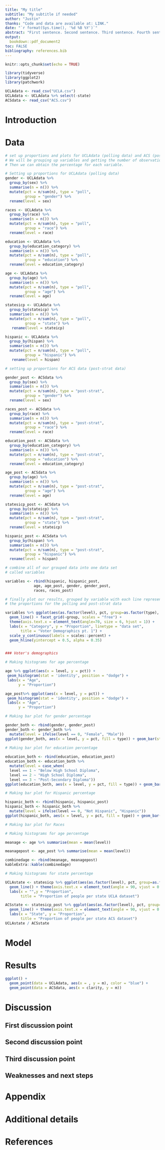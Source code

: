 ```yaml
---
title: "My title"
subtitle: "My subtitle if needed"
author: "Justin"
thanks: "Code and data are available at: LINK."
date: "`r format(Sys.time(), '%d %B %Y')`"
abstract: "First sentence. Second sentence. Third sentence. Fourth sentence."
output:
  bookdown::pdf_document2
toc: FALSE
bibliography: references.bib
---
```


```r
knitr::opts_chunk$set(echo = TRUE)

library(tidyverse)
library(ggplot2)
library(patchwork)
```

```r
UCLAdata <- read_csv("UCLA.csv")
UCLAdata <- UCLAdata %>% select(-state)
ACSdata <- read_csv("ACS.csv")
```

# Introduction





# Data

```r

# set up proportions and plots for UCLAdata (polling data) and ACS (post_strat data)
# We will be grouping up variables and getting the number of observations for each.
# Then we can obtain the percentage for each variable.

# Setting up proportions for UCLAdata (polling data)
gender <- UCLAdata %>% 
  group_by(sex) %>% 
  summarise(n = n()) %>% 
  mutate(pct = n/sum(n), type = "poll",
         group = "gender") %>% 
  rename(level = sex)

races <- UCLAdata %>% 
  group_by(race) %>% 
  summarise(n = n()) %>% 
  mutate(pct = n/sum(n), type = "poll",
         group = "race") %>% 
  rename(level = race)

education <- UCLAdata %>% 
  group_by(education_category) %>% 
  summarise(n = n()) %>% 
  mutate(pct = n/sum(n), type = "poll",
         group = "education") %>% 
  rename(level = education_category)

age <- UCLAdata %>% 
  group_by(age) %>% 
  summarise(n = n()) %>% 
  mutate(pct = n/sum(n), type = "poll",
         group = "age") %>% 
  rename(level = age)

statesicp <- UCLAdata %>% 
  group_by(stateicp) %>% 
  summarise(n = n()) %>% 
  mutate(pct = n/sum(n), type = "poll",
         group = "state") %>% 
   rename(level = stateicp)

hispanic <- UCLAdata %>% 
  group_by(hispan) %>% 
  summarise(n = n()) %>% 
  mutate(pct = n/sum(n), type = "poll",
         group = "hispanic") %>% 
   rename(level = hispan)

# setting up proportions for ACS data (post-strat data)

gender_post <- ACSdata %>% 
  group_by(sex) %>% 
  summarise(n = n()) %>% 
  mutate(pct = n/sum(n), type = "post-strat",
         group = "gender") %>% 
  rename(level = sex)

races_post <- ACSdata %>% 
  group_by(race) %>% 
  summarise(n = n()) %>% 
  mutate(pct = n/sum(n), type = "post-strat",
         group = "race") %>% 
  rename(level = race)

education_post <- ACSdata %>% 
  group_by(education_category) %>% 
  summarise(n = n()) %>% 
  mutate(pct = n/sum(n), type = "post-strat",
         group = "education") %>% 
  rename(level = education_category)

age_post <- ACSdata %>% 
  group_by(age) %>% 
  summarise(n = n()) %>% 
  mutate(pct = n/sum(n), type = "post-strat",
         group = "age") %>% 
  rename(level = age)

statesicp_post <- ACSdata %>% 
  group_by(stateicp) %>% 
  summarise(n = n()) %>% 
  mutate(pct = n/sum(n), type = "post-strat",
         group = "state") %>%
  rename(level = stateicp)

hispanic_post <- ACSdata %>% 
  group_by(hispan) %>% 
  summarise(n = n()) %>% 
  mutate(pct = n/sum(n), type = "post-strat",
         group = "hispanic") %>% 
  rename(level = hispan)

# combine all of our grouped data into one data set
# called variables

variables <- rbind(hispanic, hispanic_post,
             age, age_post, gender, gender_post, 
             races, races_post)

# finally plot our results, grouped by variable with each line representing
# the proportions for the polling and post-strat data

variables %>% ggplot(aes(as.factor(level), pct, group=as.factor(type), linetype = as.factor(type))) + 
  geom_line() + facet_grid(~group, scales = "free") + 
  theme(axis.text.x = element_text(angle=70, size = 6, hjust = 1)) +
  labs(x = "Category", y = "Proportion", linetype = "data set",
       title = "Voter Demographics pt. 1") + 
  scale_y_continuous(labels = scales::percent) +
  geom_hline(yintercept = 0.5, alpha = 0.35)


### Voter's demographics 

# Making histograms for age percentage

age %>% ggplot(aes(x = level, y = pct)) +
 geom_histogram(stat = 'identity', position = "dodge") +
 labs(x = "Age",
      y = "Proportion")

age_post%>% ggplot(aes(x = level, y = pct)) +
 geom_histogram(stat = 'identity', position = "dodge") +
 labs(x = "Age",
      y = "Proportion")

# Making bar plot for gender percentage 

gender_both <- rbind(gender, gender_post)
gender_both <- gender_both %>% 
  mutate(level = ifelse(level == 0, "Female", "Male"))
ggplot(gender_both, aes(x = level, y = pct, fill = type)) + geom_bar(stat="identity", position="dodge")
  
# Making bar plot for education percentage

education_both <- rbind(education, education_post)
education_both <- education_both %>% 
  mutate(level = case_when(
  level == 1 ~ "Below High School Diploma",
  level == 2 ~ "High School Diploma",
  level == 3 ~ "Post-Secondary Diploma"))
ggplot(education_both, aes(x = level, y = pct, fill = type)) + geom_bar(stat="identity", position="dodge") 

# Making bar plot for Hispanic percentage

hispanic_both <- rbind(hispanic, hispanic_post)
hispanic_both <- hispanic_both %>% 
  mutate(level = ifelse(level == 0, "Not Hispanic", "Hispanic"))
ggplot(hispanic_both, aes(x = level, y = pct, fill = type)) + geom_bar(stat="identity", position="dodge")

# Making bar plot for Races
```
```r
# Making histograms for age percentage

meanage <- age %>% summarise(mean = mean(level)) 

meanagepost <- age_post %>% summarise(mean = mean(level))

combinedage <- rbind(meanage, meanagepost)
kableExtra::kable(combinedage)

```


```r
# Making histograms for state percentage

UCLAstate <- statesicp %>% ggplot(aes(as.factor(level), pct, group=as.factor(type), linetype = as.factor(type))) + 
  geom_line() + theme(axis.text.x = element_text(angle = 90, vjust = 0.5, hjust=1), legend.position = "none") +
  labs(x = "",y = "Proportion",
       title = "Proportion of people per state UCLA dataset") 

ACSstate <- statesicp_post %>% ggplot(aes(as.factor(level), pct, group=as.factor(type), linetype = as.factor(type))) + 
  geom_line() + theme(axis.text.x = element_text(angle = 90, vjust = 0.5, hjust=1), legend.position = "none") +
  labs(x = "State", y = "Proportion",
       title = "Proportion of people per state ACS dataset") 
UCLAstate / ACSstate

```

# Model



# Results

```r
ggplot() +
  geom_point(data = UCLAdata, aes(x = , y = m), color = "blue") + 
  geom_point(data = ACSdata, aes(x = clarity, y = m))
```

# Discussion

## First discussion point


## Second discussion point

## Third discussion point

## Weaknesses and next steps


\newpage

\appendix

# Appendix {-}


# Additional details


\newpage


# References


